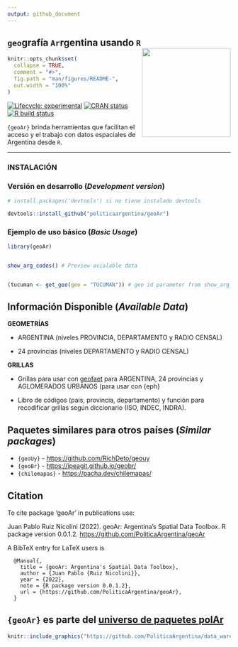 ```yaml
---
output: github_document
---
```


## `geo`grafía `Ar`rgentina usando `R` <a><img src="man/figures/logo.png" width="200" align="right"/></a>

<!-- README.md is generated from README.Rmd. Please edit that file -->

```r
knitr::opts_chunk$set(
  collapse = TRUE,
  comment = "#>",
  fig.path = "man/figures/README-",
  out.width = "100%"
)
```

<!-- badges: start -->

[![Lifecycle: experimental](https://img.shields.io/badge/lifecycle-experimental-orange.svg)](https://lifecycle.r-lib.org/articles/stages.html#experimental) [![CRAN status](https://www.r-pkg.org/badges/version/opinAr)](https://CRAN.R-project.org/package=opinAr) [![R build status](https://github.com/PoliticaArgentina/opinAr/workflows/R-CMD-check/badge.svg)](https://github.com/PoliticaArgentina/opinAr/actions)

<!-- badges: end -->

`{geoAr}` brinda herramientas que facilitan el acceso y el trabajo con datos espaciales de Argentina desde `R`.

------------------------------------------------------------------------

### INSTALACIÓN

### Versión en desarrollo (*Development version*)

``` r
# install.packages('devtools') si no tiene instalado devtools

devtools::install_github("politicaargentina/geoAr")
```

### Ejemplo de uso básico (*Basic Usage*)

```r

library(geoAr)


show_arg_codes() # Preview avialable data 


(tucuman <- get_geo(geo = "TUCUMAN")) # geo id parameter from show_arg_codes() function

```

## Información Disponible (*Available Data*)

**GEOMETRÍAS**

-   ARGENTINA (niveles PROVINCIA, DEPARTAMENTO y RADIO CENSAL)

-   24 provincias (niveles DEPARTAMENTO y RADIO CENSAL)

**GRILLAS**

-   Grillas para usar con [geofaet](<https://politicaargentina.github.io/geoAr/articles/geoAr_geofacet.html>) para ARGENTINA, 24 provincias y AGLOMERADOS URBANOS (para usar con {eph}

-   Libro de códigos (país, provincia, departamento) y función para recodificar grillas según diccionario (ISO, INDEC, INDRA).

## Paquetes similares para otros países (*Similar packages*)

-   `{geoUy}` - <https://github.com/RichDeto/geouy>
-   `{geoBr}` - <https://ipeagit.github.io/geobr/>
-   `{chilemapas}` - <https://pacha.dev/chilemapas/>

## Citation

To cite package 'geoAr' in publications use:

Juan Pablo Ruiz Nicolini (2022). geoAr: Argentina's Spatial Data Toolbox. R package version 0.0.1.2. <https://github.com/PoliticaArgentina/geoAr>

A BibTeX entry for LaTeX users is

      @Manual{,
        title = {geoAr: Argentina's Spatial Data Toolbox},
        author = {Juan Pablo {Ruiz Nicolini}},
        year = {2022},
        note = {R package version 0.0.1.2},
        url = {https://github.com/PoliticaArgentina/geoAr},
      }

## `{geoAr}` es parte del [universo de paquetes **polAr**](https://github.com/PoliticaArgentina/polArverse)

```r

knitr::include_graphics("https://github.com/PoliticaArgentina/data_warehouse/raw/master/hex/collage.png")

```
